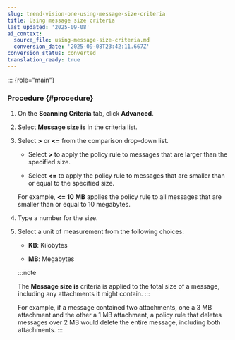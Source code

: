 ```yaml
---
slug: trend-vision-one-using-message-size-criteria
title: Using message size criteria
last_updated: '2025-09-08'
ai_context:
  source_file: using-message-size-criteria.md
  conversion_date: '2025-09-08T23:42:11.667Z'
conversion_status: converted
translation_ready: true
---
```


::: {role="main"}
### Procedure {#procedure}

1.  On the **Scanning Criteria** tab, click **Advanced**.

2.  Select **Message size is** in the criteria list.

3.  Select **\>** or **\<=** from the comparison drop-down list.

    - Select **\>** to apply the policy rule to messages that are larger than the specified size.

    - Select **\<=** to apply the policy rule to messages that are smaller than or equal to the specified size.

    For example, **\<= 10 MB** applies the policy rule to all messages that are smaller than or equal to 10 megabytes.

4.  Type a number for the size.

5.  Select a unit of measurement from the following choices:

    - **KB**: Kilobytes

    - **MB**: Megabytes

    :::note

    The **Message size is** criteria is applied to the total size of a message, including any attachments it might contain.
    :::

    For example, if a message contained two attachments, one a 3 MB attachment and the other a 1 MB attachment, a policy rule that deletes messages over 2 MB would delete the entire message, including both attachments.
:::
